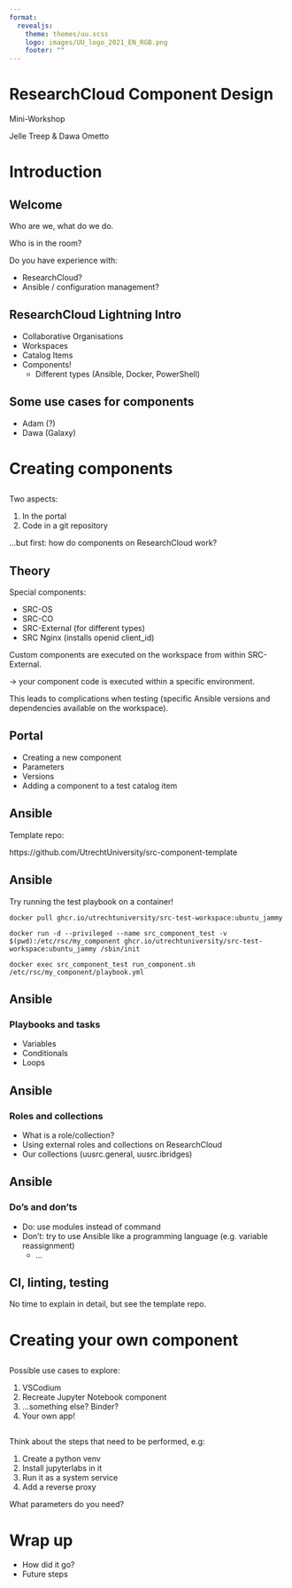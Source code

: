 ```yaml
--- 
format: 
  revealjs:
    theme: themes/uu.scss
    logo: images/UU_logo_2021_EN_RGB.png
    footer: ""
---
```


# ResearchCloud Component Design

::: {.r-stack}
Mini-Workshop
:::

::: {.footer}
Jelle Treep & Dawa Ometto
:::

# Introduction

## Welcome

Who are we, what do we do.

Who is in the room?

Do you have experience with:

* ResearchCloud?
* Ansible / configuration management?


## ResearchCloud Lightning Intro

* Collaborative Organisations
* Workspaces
* Catalog Items
* Components!
	- Different types (Ansible, Docker, PowerShell)

## Some use cases for components

- Adam (?)
- Dawa (Galaxy)

# Creating components

##

Two aspects:

1. In the portal
2. Code in a git repository

…but first: how do components on ResearchCloud work?

## Theory

Special components:

- SRC-OS
- SRC-CO
- SRC-External (for different types)
- SRC Nginx (installs openid client_id)

Custom components are executed on the workspace from within SRC-External.

-> your component code is executed within a specific environment.

This leads to complications when testing (specific Ansible versions and dependencies available on the workspace).

## Portal

* Creating a new component
* Parameters
* Versions
* Adding a component to a test catalog item

## Ansible

Template repo:

https://github.com/UtrechtUniversity/src-component-template

## Ansible

Try running the test playbook on a container!

```
docker pull ghcr.io/utrechtuniversity/src-test-workspace:ubuntu_jammy

docker run -d --privileged --name src_component_test -v $(pwd):/etc/rsc/my_component ghcr.io/utrechtuniversity/src-test-workspace:ubuntu_jammy /sbin/init

docker exec src_component_test run_component.sh /etc/rsc/my_component/playbook.yml
```
## Ansible
### Playbooks and tasks

* Variables
* Conditionals
* Loops

## Ansible
### Roles and collections

* What is a role/collection?
* Using external roles and collections on ResearchCloud
* Our collections (uusrc.general, uusrc.ibridges)

## Ansible
### Do’s and don’ts

* Do: use modules instead of command
* Don’t: try to use Ansible like a programming language (e.g. variable reassignment)
    * …

## CI, linting, testing

No time to explain in detail, but see the template repo.

# Creating your own component

##

Possible use cases to explore:

1. VSCodium
1. Recreate Jupyter Notebook component
1. …something else? Binder?
1. Your own app!

##

Think about the steps that need to be performed, e.g:

1. Create a python venv
1. Install jupyterlabs in it
1. Run it as a system service
1. Add a reverse proxy

What parameters do you need? 

# Wrap up

* How did it go?
* Future steps